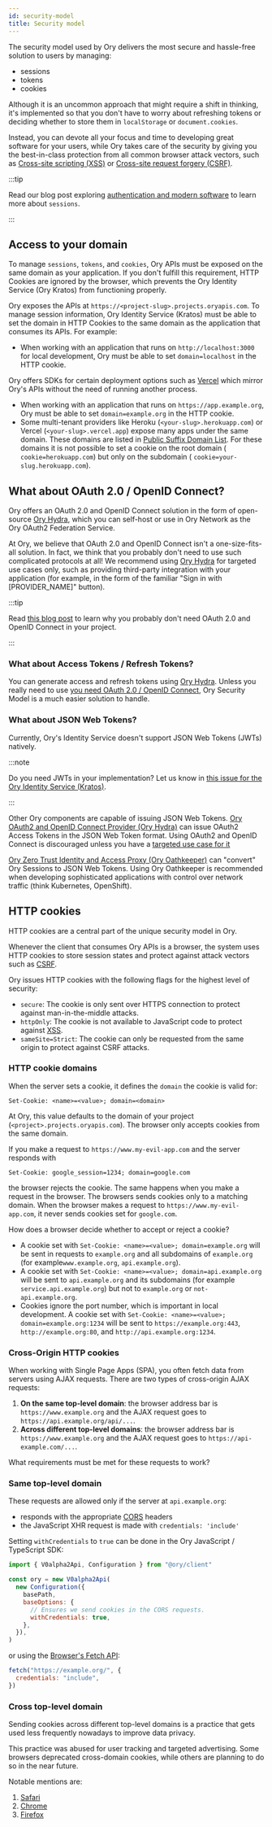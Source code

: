```yaml
---
id: security-model
title: Security model
---
```


The security model used by Ory delivers the most secure and hassle-free solution to users by managing:

- sessions
- tokens
- cookies

Although it is an uncommon approach that might require a shift in thinking, it's implemented so that you don't have to worry about
refreshing tokens or deciding whether to store them in `localStorage` or `document.cookies`.

Instead, you can devote all your focus and time to developing great software for your users, while Ory takes care of the security
by giving you the best-in-class protection from all common browser attack vectors, such as
[Cross-site scripting (XSS)](https://owasp.org/www-community/attacks/xss/) or
[Cross-site request forgery (CSRF)](https://owasp.org/www-community/attacks/csrf/).

:::tip

Read our blog post exploring [authentication and modern software](https://www.ory.sh/auth-and-modern-software/) to learn more
about `sessions`.

:::

## Access to your domain

To manage `sessions`, `tokens`, and `cookies`, Ory APIs must be exposed on the same domain as your application. If you don't
fulfill this requirement, HTTP Cookies are ignored by the browser, which prevents the Ory Identity Service (Ory Kratos) from
functioning properly.

Ory exposes the APIs at `https://<project-slug>.projects.oryapis.com`. To manage session information, Ory Identity Service
(Kratos) must be able to set the domain in HTTP Cookies to the same domain as the application that consumes its APIs. For example:

- When working with an application that runs on `http://localhost:3000` for local development, Ory must be able to set
  `domain=localhost` in the HTTP cookie.

Ory offers SDKs for certain deployment options such as [Vercel](getting-started/integrate-auth/nextjs.mdx) which mirror Ory's APIs
without the need of running another process.

- When working with an application that runs on `https://app.example.org`, Ory must be able to set `domain=example.org` in the
  HTTP cookie.
- Some multi-tenant providers like Heroku (`<your-slug>.herokuapp.com`) or Vercel (`<your-slug>.vercel.app`) expose many apps
  under the same domain. These domains are listed in
  [Public Suffix Domain List](https://publicsuffix.org/list/public_suffix_list.dat). For these domains it is not possible to set a
  cookie on the root domain ( `cookie=herokuapp.com`) but only on the subdomain ( `cookie=your-slug.herokuapp.com`).

## What about OAuth 2.0 / OpenID Connect?

Ory offers an OAuth 2.0 and OpenID Connect solution in the form of open-source [Ory Hydra](https://github.com/ory/hydra), which
you can self-host or use in Ory Network as the Ory OAuth2 Federation Service.

At Ory, we believe that OAuth 2.0 and OpenID Connect isn't a one-size-fits-all solution. In fact, we think that you probably don't
need to use such complicated protocols at all! We recommend using [Ory Hydra](https://github.com/ory/hydra) for targeted use cases
only, such as providing third-party integration with your application (for example, in the form of the familiar "Sign in with
[PROVIDER_NAME]" button).

:::tip

Read [this blog post](https://www.ory.sh/oauth2-openid-connect-do-you-need-use-cases-examples/) to learn why you probably don't
need OAuth 2.0 and OpenID Connect in your project.

:::

### What about Access Tokens / Refresh Tokens?

You can generate access and refresh tokens using [Ory Hydra](https://github.com/ory/hydra). Unless you really need to use
[you need OAuth 2.0 / OpenID Connect](https://www.ory.sh/oauth2-openid-connect-do-you-need-use-cases-examples/), Ory Security
Model is a much easier solution to handle.

### What about JSON Web Tokens?

Currently, Ory's Identity Service doesn't support JSON Web Tokens (JWTs) natively.

:::note

Do you need JWTs in your implementation? Let us know in
[this issue for the Ory Identity Service (Kratos)](https://github.com/ory/kratos/issues/2487).

:::

Other Ory components are capable of issuing JSON Web Tokens.
[Ory OAuth2 and OpenID Connect Provider (Ory Hydra)](https://www.ory.sh/hydra) can issue OAuth2 Access Tokens in the JSON Web
Token format. Using OAuth2 and OpenID Connect is discouraged unless you have a
[targeted use case for it](https://www.ory.sh/oauth2-openid-connect-do-you-need-use-cases-examples/)

[Ory Zero Trust Identity and Access Proxy (Ory Oathkeeper)](https://www.ory.sh/oathkeeper) can "convert" Ory Sessions to JSON Web
Tokens. Using Ory Oathkeeper is recommended when developing sophisticated applications with control over network traffic (think
Kubernetes, OpenShift).

## HTTP cookies

HTTP cookies are a central part of the unique security model in Ory.

Whenever the client that consumes Ory APIs is a browser, the system uses HTTP cookies to store session states and protect against
attack vectors such as [CSRF](https://owasp.org/www-community/attacks/csrf).

Ory issues HTTP cookies with the following flags for the highest level of security:

- `secure`: The cookie is only sent over HTTPS connection to protect against man-in-the-middle attacks.
- `httpOnly`: The cookie is not available to JavaScript code to protect against
  [XSS](https://owasp.org/www-community/attacks/xss/).
- `sameSite=Strict`: The cookie can only be requested from the same origin to protect against CSRF attacks.

### HTTP cookie domains

When the server sets a cookie, it defines the `domain` the cookie is valid for:

```
Set-Cookie: <name>=<value>; domain=<domain>
```

At Ory, this value defaults to the domain of your project (`<project>.projects.oryapis.com`). The browser only accepts cookies
from the same domain.

If you make a request to `https://www.my-evil-app.com` and the server responds with

```
Set-Cookie: google_session=1234; domain=google.com
```

the browser rejects the cookie. The same happens when you make a request in the browser. The browsers sends cookies only to a
matching domain. When the browser makes a request to `https://www.my-evil-app.com`, it never sends cookies set for `google.com`.

How does a browser decide whether to accept or reject a cookie?

- A cookie set with `Set-Cookie: <name>=<value>; domain=example.org` will be sent in requests to `example.org` and all subdomains
  of `example.org` (for example`www.example.org`, `api.example.org`).
- A cookie set with `Set-Cookie: <name>=<value>; domain=api.example.org` will be sent to `api.example.org` and its subdomains (for
  example `service.api.example.org`) but not to `example.org` or `not-api.example.org`.
- Cookies ignore the port number, which is important in local development. A cookie set with
  `Set-Cookie: <name>=<value>; domain=example.org:1234` will be sent to `https://example.org:443`, `http://example.org:80`, and
  `http://api.example.org:1234`.

### Cross-Origin HTTP cookies

When working with Single Page Apps (SPA), you often fetch data from servers using AJAX requests. There are two types of
cross-origin AJAX requests:

1. **On the same top-level domain**: the browser address bar is `https://www.example.org` and the AJAX request goes to
   `https://api.example.org/api/...`.
2. **Across different top-level domains**: the browser address bar is `https://www.example.org` and the AJAX request goes to
   `https://api-example.com/...`.

What requirements must be met for these requests to work?

### Same top-level domain

These requests are allowed only if the server at `api.example.org`:

- responds with the appropriate [CORS](https://developer.mozilla.org/en-US/docs/Web/HTTP/CORS) headers
- the JavaScript XHR request is made with `credentials: 'include'`

Setting `withCredentials` to `true` can be done in the Ory JavaScript / TypeScript SDK:

```js
import { V0alpha2Api, Configuration } from "@ory/client"

const ory = new V0alpha2Api(
  new Configuration({
    basePath,
    baseOptions: {
      // Ensures we send cookies in the CORS requests.
      withCredentials: true,
    },
  }),
)
```

or using the [Browser's Fetch API](https://developer.mozilla.org/en-US/docs/Web/API/Fetch_API):

```js
fetch("https://example.org/", {
  credentials: "include",
})
```

### Cross top-level domain

Sending cookies across different top-level domains is a practice that gets used less frequently nowadays to improve data privacy.

This practice was abused for user tracking and targeted advertising. Some browsers deprecated cross-domain cookies, while others
are planning to do so in the near future.

Notable mentions are:

1. [Safari](https://www.infoq.com/news/2020/04/safari-third-party-cookies-block/)
2. [Chrome](https://www.adexchanger.com/privacy/google-will-limit-cross-site-tracking-in-chrome-by-default-starting-in-february/)
3. [Firefox](https://www.theverge.com/2019/6/4/18650363/firefox-block-trackers-default-enhanced-tracking-protection)
